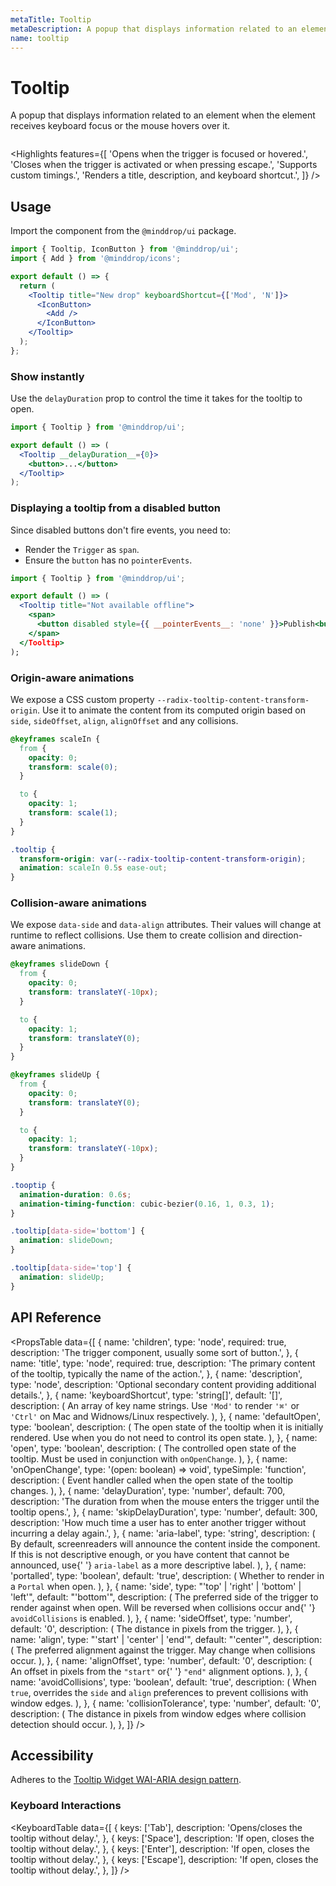 ```yaml
---
metaTitle: Tooltip
metaDescription: A popup that displays information related to an element when the element receives keyboard focus or the mouse hovers over it.
name: tooltip
---
```


# Tooltip

<Description>
  A popup that displays information related to an element when the
  element receives keyboard focus or the mouse hovers over it.
</Description>

<HeroContainer>
  <TooltipDemo />
</HeroContainer>

```jsx hero template=TooltipDemo

```

<Highlights
  features={[
    'Opens when the trigger is focused or hovered.',
    'Closes when the trigger is activated or when pressing escape.',
    'Supports custom timings.',
    'Renders a title, description, and keyboard shortcut.',
  ]}
/>

## Usage

Import the component from the `@minddrop/ui` package.

```jsx
import { Tooltip, IconButton } from '@minddrop/ui';
import { Add } from '@minddrop/icons';

export default () => {
  return (
    <Tooltip title="New drop" keyboardShortcut={['Mod', 'N']}>
      <IconButton>
        <Add />
      </IconButton>
    </Tooltip>
  );
};
```

### Show instantly

Use the `delayDuration` prop to control the time it takes for the tooltip to open.

```jsx line=4
import { Tooltip } from '@minddrop/ui';

export default () => (
  <Tooltip __delayDuration__={0}>
    <button>...</button>
  </Tooltip>
);
```

### Displaying a tooltip from a disabled button

Since disabled buttons don't fire events, you need to:

- Render the `Trigger` as `span`.
- Ensure the `button` has no `pointerEvents`.

```jsx line=5-7
import { Tooltip } from '@minddrop/ui';

export default () => (
  <Tooltip title="Not available offline">
    <span>
      <button disabled style={{ __pointerEvents__: 'none' }}>Publish<button>
    </span>
  </Tooltip>
);
```

### Origin-aware animations

We expose a CSS custom property `--radix-tooltip-content-transform-origin`. Use it to animate the content from its computed origin based on `side`, `sideOffset`, `align`, `alignOffset` and any collisions.

```css line=14
@keyframes scaleIn {
  from {
    opacity: 0;
    transform: scale(0);
  }

  to {
    opacity: 1;
    transform: scale(1);
  }
}

.tooltip {
  transform-origin: var(--radix-tooltip-content-transform-origin);
  animation: scaleIn 0.5s ease-out;
}
```

### Collision-aware animations

We expose `data-side` and `data-align` attributes. Their values will change at runtime to reflect collisions. Use them to create collision and direction-aware animations.

```css line=30-32,34-36
@keyframes slideDown {
  from {
    opacity: 0;
    transform: translateY(-10px);
  }

  to {
    opacity: 1;
    transform: translateY(0);
  }
}

@keyframes slideUp {
  from {
    opacity: 0;
    transform: translateY(0);
  }

  to {
    opacity: 1;
    transform: translateY(-10px);
  }
}

.tooptip {
  animation-duration: 0.6s;
  animation-timing-function: cubic-bezier(0.16, 1, 0.3, 1);
}

.tooltip[data-side='bottom'] {
  animation: slideDown;
}

.tooltip[data-side='top'] {
  animation: slideUp;
}
```

## API Reference

<PropsTable
  data={[
    {
      name: 'children',
      type: 'node',
      required: true,
      description:
        'The trigger component, usually some sort of button.',
    },
    {
      name: 'title',
      type: 'node',
      required: true,
      description:
        'The primary content of the tooltip, typically the name of the action.',
    },
    {
      name: 'description',
      type: 'node',
      description:
        'Optional secondary content providing additional details.',
    },
    {
      name: 'keyboardShortcut',
      type: 'string[]',
      default: '[]',
      description: (
        <span>
          An array of key name strings. Use <code>'Mod'</code> to
          render <code>'⌘'</code> or <code>'Ctrl'</code> on Mac and
          Widnows/Linux respectively.
        </span>
      ),
    },
    {
      name: 'defaultOpen',
      type: 'boolean',
      description: (
        <span>
          The open state of the tooltip when it is initially rendered.
          Use when you do not need to control its open state.
        </span>
      ),
    },
    {
      name: 'open',
      type: 'boolean',
      description: (
        <span>
          The controlled open state of the tooltip. Must be used in
          conjunction with <Code>onOpenChange</Code>.
        </span>
      ),
    },
    {
      name: 'onOpenChange',
      type: '(open: boolean) => void',
      typeSimple: 'function',
      description: (
        <span>
          Event handler called when the open state of the tooltip
          changes.
        </span>
      ),
    },
    {
      name: 'delayDuration',
      type: 'number',
      default: 700,
      description:
        'The duration from when the mouse enters the trigger until the tooltip opens.',
    },
    {
      name: 'skipDelayDuration',
      type: 'number',
      default: 300,
      description:
        'How much time a user has to enter another trigger without incurring a delay again.',
    },
    {
      name: 'aria-label',
      type: 'string',
      description: (
        <span>
          By default, screenreaders will announce the content inside
          the component. If this is not descriptive enough, or you
          have content that cannot be announced, use{' '}
          <Code>aria-label</Code> as a more descriptive label.
        </span>
      ),
    },
    {
      name: 'portalled',
      type: 'boolean',
      default: 'true',
      description: (
        <span>
          Whether to render in a <Code>Portal</Code> when open.
        </span>
      ),
    },
    {
      name: 'side',
      type: "'top' | 'right' | 'bottom' | 'left'",
      default: "'bottom'",
      description: (
        <span>
          The preferred side of the trigger to render against when
          open. Will be reversed when collisions occur and{' '}
          <Code>avoidCollisions</Code> is enabled.
        </span>
      ),
    },
    {
      name: 'sideOffset',
      type: 'number',
      default: '0',
      description: (
        <span>
          <span>The distance in pixels from the trigger.</span>
        </span>
      ),
    },
    {
      name: 'align',
      type: "'start' | 'center' | 'end'",
      default: "'center'",
      description: (
        <span>
          The preferred alignment against the trigger. May change when
          collisions occur.
        </span>
      ),
    },
    {
      name: 'alignOffset',
      type: 'number',
      default: '0',
      description: (
        <span>
          An offset in pixels from the <Code>"start"</Code> or{' '}
          <Code>"end"</Code> alignment options.
        </span>
      ),
    },
    {
      name: 'avoidCollisions',
      type: 'boolean',
      default: 'true',
      description: (
        <span>
          When <Code>true</Code>, overrides the <Code>side</Code> and
          <Code>align</Code> preferences to prevent collisions with window
          edges.
        </span>
      ),
    },
    {
      name: 'collisionTolerance',
      type: 'number',
      default: '0',
      description: (
        <span>
          The distance in pixels from window edges where collision
          detection should occur.
        </span>
      ),
    },
  ]}
/>

## Accessibility

Adheres to the [Tooltip Widget WAI-ARIA design pattern](https://www.w3.org/TR/wai-aria-practices-1.2/#tooltip).

### Keyboard Interactions

<KeyboardTable
  data={[
    {
      keys: ['Tab'],
      description: 'Opens/closes the tooltip without delay.',
    },
    {
      keys: ['Space'],
      description: 'If open, closes the tooltip without delay.',
    },
    {
      keys: ['Enter'],
      description: 'If open, closes the tooltip without delay.',
    },
    {
      keys: ['Escape'],
      description: 'If open, closes the tooltip without delay.',
    },
  ]}
/>
